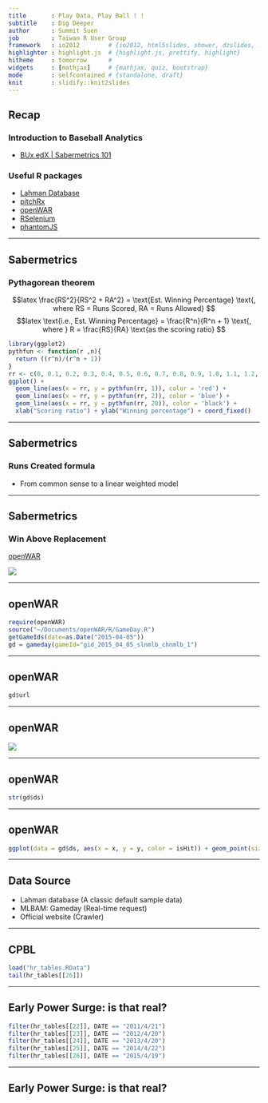 ```yaml
---
title       : Play Data, Play Ball ! !
subtitle    : Dig Deeper
author      : Summit Suen
job         : Taiwan R User Group
framework   : io2012        # {io2012, html5slides, shower, dzslides, ...}
highlighter : highlight.js  # {highlight.js, prettify, highlight}
hitheme     : tomorrow      # 
widgets     : [mathjax]     # {mathjax, quiz, bootstrap}
mode        : selfcontained # {standalone, draft}
knit        : slidify::knit2slides
---
```


## Recap

### Introduction to Baseball Analytics

- [BUx edX | Sabermetrics 101](https://www.edx.org/course/sabermetrics-101-introduction-baseball-bux-sabr101x-0)

### Useful R packages

- [Lahman Database](http://lahman.r-forge.r-project.org/)
- [pitchRx](http://cpsievert.github.io/pitchRx/#2D_animation)
- [openWAR](https://baseballwithr.wordpress.com/2014/03/17/introduction-to-openwar/)
- [RSelenium](http://ropensci.github.io/RSelenium/)
- [phantomJS](http://phantomjs.org/)

---

## Sabermetrics

### Pythagorean theorem

$$latex
\frac{RS^2}{RS^2 + RA^2} = \text{Est. Winning Percentage} \text{, where RS = Runs Scored, RA = Runs Allowed}
$$
$$latex
\text{i.e., Est. Winning Percentage} = \frac{R^n}{R^n + 1} \text{, where } R = \frac{RS}{RA} \text{as the scoring ratio}
$$

```r
library(ggplot2)
pythfun <- function(r ,n){
  return ((r^n)/(r^n + 1))
}
rr <- c(0, 0.1, 0.2, 0.3, 0.4, 0.5, 0.6, 0.7, 0.8, 0.9, 1.0, 1.1, 1.2, 1.3, 1.4, 1.5, 1.6)
ggplot() + 
  geom_line(aes(x = rr, y = pythfun(rr, 1)), color = 'red') + 
  geom_line(aes(x = rr, y = pythfun(rr, 2)), color = 'blue') + 
  geom_line(aes(x = rr, y = pythfun(rr, 20)), color = 'black') + 
  xlab("Scoring ratio") + ylab("Winning percentage") + coord_fixed()
```

---

## Sabermetrics

### Runs Created formula
- From common sense to a linear weighted model

---

## Sabermetrics

### Win Above Replacement

[openWAR](https://baseballwithr.wordpress.com/category/openwar/)

![](assets/img/war2014.png)

---

## openWAR

```r
require(openWAR)
source("~/Documents/openWAR/R/GameDay.R")
getGameIds(date=as.Date("2015-04-05"))
gd = gameday(gameId="gid_2015_04_05_slnmlb_chnmlb_1")
```

---

## openWAR

```r
gd$url
```

---

## openWAR

![](assets/img/plays_xml.png)

---

## openWAR

```r
str(gd$ds)
```

---

## openWAR

```r
ggplot(data = gd$ds, aes(x = x, y = y, color = isHit)) + geom_point(size = 3) + coord_fixed()
```

---

## Data Source

- Lahman database (A classic default sample data)
- MLBAM: Gameday (Real-time request)
- Official website (Crawler)

---

## CPBL

```r
load("hr_tables.RData")
tail(hr_tables[[26]])
```

---

## Early Power Surge: is that real?

```r
filter(hr_tables[[22]], DATE == "2011/4/21")
filter(hr_tables[[23]], DATE == "2012/4/20")
filter(hr_tables[[24]], DATE == "2013/4/20")
filter(hr_tables[[25]], DATE == "2014/4/22")
filter(hr_tables[[26]], DATE == "2015/4/19")
```

---

## Early Power Surge: is that real?
